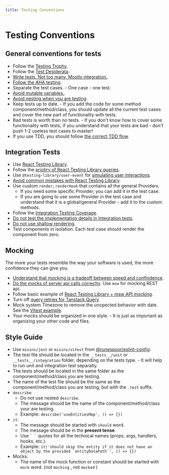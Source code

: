 ```yaml
---
title: Testing Conventions
---
```


# Testing Conventions

## General conventions for tests

- Follow the [Testing Trophy](/docs/engineering-playbook/testing/ideal-testing-trophy).
- Follow the [Test Desiderata](/docs/engineering-playbook/testing/test-desiderata).
- [Write tests. Not too many. Mostly integration.](https://kentcdodds.com/blog/write-tests).
- [Follow the AHA testing](https://kentcdodds.com/blog/aha-testing).
- Separate the test cases. - One case - one test.
- [Avoid mutable variables.](https://x.com/kentcdodds/status/1154468901121482753?s=20).
- [Avoid nesting when you are testing](https://kentcdodds.com/blog/avoid-nesting-when-youre-testing).
- Keep tests up to date. - If you add the code for some method component/method/class, you should update all the current test cases and cover the new part of functionality with tests.
- Bad tests is worth than no tests. - If you don't know how to cover some functionality with tests, if you understand that your tests are bad - don't push 1-2 useless test cases to master!
- If you use TDD, you should follow [the correct TDD flow](/docs/engineering-playbook/testing/tdd).

## Integration Tests

- Use [React Testing Library](https://testing-library.com/docs/react-testing-library/intro/).
- Follow the [priotiry of React Testing Library queries](https://testing-library.com/docs/queries/about#priority).
- Use `@testing-library/user-event` for [simulating user interactions](https://testing-library.com/docs/user-event/intro/).
- [Avoid common mistakes with React Testing Library](https://kentcdodds.com/blog/common-mistakes-with-react-testing-library).
- Use custom `render`, `renderHook` that contains all the general Providers. 
  - If you need some specific Provider, you can add it in the test case.
  - If you are going to use some Provider in the test case and understand that it is a global/general Provider - add it to the custom methods.
- Follow the [Integration Testing Coverage](/docs/engineering-playbook/testing/integration-testsing-coverage).
- [Do not test the implementation details in Integration tests](https://kentcdodds.com/blog/testing-implementation-details).
- [Do not use shallow rendering](https://kentcdodds.com/blog/why-i-never-use-shallow-rendering).
- Test components in isolation. Each test case should render the component from zero.

## Mocking

The more your tests resemble the way your software is used, the more confidence they can give you.

- [Understand that mocking is a tradeoff between speed and confindence](https://kentcdodds.com/blog/the-merits-of-mocking).
- [Do the mocks of server api calls correclty](https://kentcdodds.com/blog/stop-mocking-fetch). Use `msw` for mocking REST api.
- Follow basic example of [React Testing Library + msw API mocking](https://testing-library.com/docs/react-testing-library/example-intro/#full-example).
- Turn off [query retries for Tanstack Query](https://tanstack.com/query/latest/docs/framework/react/guides/testing#turn-off-retries).
- Mock system Timezone to remove the uncpected behavior with date. See the [Vitest example](https://github.com/vitest-dev/vitest/issues/1575#issuecomment-1439286286).
- Your mocks should be organized in one style. - It is just as important as organizing your other code and files.

## Style Guide

- Use `mixins/jest` or `mixins/vitest` from [@runespoor/eslint-config](https://github.com/runespoor-engineering/runespoorstack/tree/main/eslint/eslint-config).
- The test file should be located in the `__tests__/unit` or `__tests__/integration` folder, depending on the tests type. - It will help to run unit and integration test separatly.
- The tests should be located in the same folder as the component/method/class you are testing.
- The name of the test file should be the same as the component/method/class you are testing, but with the `.test` suffix.
- `describe`:
  - Do not use nested `describe`.
  - The message should be the name of the component/method/class your are testing.
  - Example: ``describe('useEntitiesMap', () => {})``
- `it`:
  - The message should be started with `should` word.
  - The message should be in the **present tense**.
  - Use `` ` ` `` quotes for all the technical names (props, args, handlers, hooks, etc.).
  - Example: ``it('should skip the entity if it does not have an object by the provided `entityDataPath`', () => {})``
- Mocks:
  - The name of the mock function or constant should be started with `mock` word. (not `mocking` , not `mocked` )


